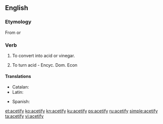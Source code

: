 ==English==

===Etymology===
From {{etyl|la|en}} {{term|acetum||vinegar|lang=la}} {{suffix||fy|lang=en}} or {{back-form|acetification|lang=en}}

===Verb===
{{en-verb|acetif|ies}}

# {{context|transitive|lang=en}} To convert into acid or vinegar.
# {{context|intransitive|lang=en}} To turn acid - Encyc. Dom. Econ

====Translations====
{{trans-top|convert into acid or vinegar}}
* Catalan: {{t+|ca|acetificar}}
* Latin: {{t-needed|la}}
{{trans-mid}}
* Spanish: {{t+|es|acetificar}}
{{trans-bottom}}

{{trans-top|turn acid}}
{{trans-mid}}
{{trans-bottom}}

[[et:acetify]]
[[ko:acetify]]
[[kn:acetify]]
[[ku:acetify]]
[[ps:acetify]]
[[ru:acetify]]
[[simple:acetify]]
[[ta:acetify]]
[[vi:acetify]]